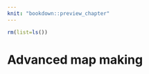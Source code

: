```yaml
---
knit: "bookdown::preview_chapter"
---
```


```r
rm(list=ls())
```

# Advanced map making {#adv-map}